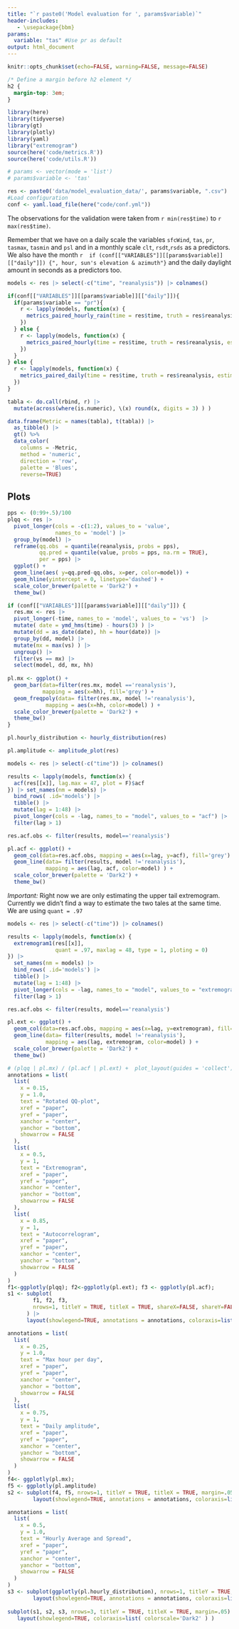 ```yaml
---
title: "`r paste0('Model evaluation for ', params$variable)`"
header-includes:
   - \usepackage{bbm}
params:
  variable: "tas" #Use pr as default
output: html_document
---
```


```r
knitr::opts_chunk$set(echo=FALSE, warning=FALSE, message=FALSE)
```

```css
/* Define a margin before h2 element */
h2 {
  margin-top: 3em;
}
```

```r
library(here)
library(tidyverse)
library(gt)
library(plotly)
library(yaml)
library("extremogram")
source(here('code/metrics.R'))
source(here('code/utils.R'))
```

```r
# params <- vector(mode = 'list')
# params$variable <- 'tas' 

res <- paste0('data/model_evaluation_data/', params$variable, ".csv") |> here() |> read.csv()  
#Load configuration
conf <- yaml.load_file(here("code/conf.yml"))
```



The observations for the validation were taken from `r min(res$time)` to `r max(res$time)`.

Remember that we have on a daily scale the variables `sfcWind`, `tas`, `pr`, `tasmax`, `tasmin` and `psl` and in a monthly scale `clt`, `rsdt`,`rsds` as a predictors. We also have the month `r  if (conf[["VARIABLES"]][[params$variable]][["daily"]]) {", hour, sun's elevation & azimuth"}` and the daily daylight amount in seconds as a predictors too.

```r
models <- res |> select(-c("time", "reanalysis")) |> colnames()

if(conf[["VARIABLES"]][[params$variable]][["daily"]]){
  if(params$variable == "pr"){
    r <- lapply(models, function(x) {
      metrics_paired_hourly_rain(time = res$time, truth = res$reanalysis, estimate = res[[x]], model = x)
    })    
  } else {
    r <- lapply(models, function(x) {
      metrics_paired_hourly(time = res$time, truth = res$reanalysis, estimate = res[[x]], model = x)
    })    
  }
} else {
  r <- lapply(models, function(x) {
    metrics_paired_daily(time = res$time, truth = res$reanalysis, estimate = res[[x]], model = x)
  })  
}

tabla <- do.call(rbind, r) |>
  mutate(across(where(is.numeric), \(x) round(x, digits = 3) ) )

data.frame(Metric = names(tabla), t(tabla)) |> 
  as_tibble() |> 
  gt() %>%
  data_color(
    columns = -Metric, 
    method = 'numeric',
    direction = 'row',
    palette = 'Blues', 
    reverse=TRUE)
```

## Plots

```r
pps <- (0:99+.5)/100
plqq <- res |> 
  pivot_longer(cols = -c(1:2), values_to = 'value', 
               names_to = 'model') |> 
  group_by(model) |> 
  reframe(qq.obs  = quantile(reanalysis, probs = pps),
          qq.pred = quantile(value, probs = pps, na.rm = TRUE),
          per = pps) |> 
  ggplot() + 
  geom_line(aes( y=qq.pred-qq.obs, x=per, color=model)) + 
  geom_hline(yintercept = 0, linetype='dashed') + 
  scale_color_brewer(palette = 'Dark2') + 
  theme_bw() 
```


```r
if (conf[["VARIABLES"]][[params$variable]][["daily"]]) {
  res.mx <- res |> 
  pivot_longer(-time, names_to = 'model', values_to = 'vs')  |> 
  mutate( date = ymd_hms(time) - hours(3) ) |> 
  mutate(dd = as_date(date), hh = hour(date)) |> 
  group_by(dd, model) |> 
  mutate(mx = max(vs) ) |> 
  ungroup() |> 
  filter(vs == mx) |> 
  select(model, dd, mx, hh)
  
pl.mx <- ggplot() +
  geom_bar(data=filter(res.mx, model =='reanalysis'), 
           mapping = aes(x=hh), fill='grey') +
  geom_freqpoly(data= filter(res.mx, model !='reanalysis'),
            mapping = aes(x=hh, color=model) ) +
  scale_color_brewer(palette = 'Dark2') + 
  theme_bw() 
}
```

```r
pl.hourly_distribution <- hourly_distribution(res)
```

```r
pl.amplitude <- amplitude_plot(res)
```

```r
models <- res |> select(-c("time")) |> colnames()

results <- lapply(models, function(x) {
  acf(res[[x]], lag.max = 47, plot = F)$acf
}) |> set_names(nm = models) |> 
  bind_rows( .id='models') |> 
  tibble() |> 
  mutate(lag = 1:48) |> 
  pivot_longer(cols = -lag, names_to = "model", values_to = "acf") |> 
  filter(lag > 1)

res.acf.obs <- filter(results, model=='reanalysis')

pl.acf <- ggplot() +
  geom_col(data=res.acf.obs, mapping = aes(x=lag, y=acf), fill='grey') + 
  geom_line(data= filter(results, model !='reanalysis'),
            mapping = aes(lag, acf, color=model) ) +
  scale_color_brewer(palette = 'Dark2') + 
  theme_bw() 
```

*Important:* Right now we are only estimating the upper tail extremogram. Currently we didn't find a way to estimate the two tales at the same time. We are using `quant = .97`

```r
models <- res |> select(-c("time")) |> colnames()

results <- lapply(models, function(x) {
  extremogram1(res[[x]], 
               quant = .97, maxlag = 48, type = 1, ploting = 0)
}) |> 
  set_names(nm = models) |> 
  bind_rows( .id='models') |> 
  tibble() |> 
  mutate(lag = 1:48) |> 
  pivot_longer(cols = -lag, names_to = "model", values_to = "extremogram") |> 
  filter(lag > 1)

res.acf.obs <- filter(results, model=='reanalysis')

pl.ext <- ggplot() +
  geom_col(data=res.acf.obs, mapping = aes(x=lag, y=extremogram), fill='grey') + 
  geom_line(data= filter(results, model !='reanalysis'),
            mapping = aes(lag, extremogram, color=model) ) +
  scale_color_brewer(palette = 'Dark2') + 
  theme_bw() 
```

```r
# (plqq | pl.mx) / (pl.acf | pl.ext) +  plot_layout(guides = 'collect')
annotations = list( 
  list( 
    x = 0.15,  
    y = 1.0,  
    text = "Rotated QQ-plot",  
    xref = "paper",  
    yref = "paper",  
    xanchor = "center",  
    yanchor = "bottom",  
    showarrow = FALSE 
  ),  
  list( 
    x = 0.5,  
    y = 1,  
    text = "Extremogram",  
    xref = "paper",  
    yref = "paper",  
    xanchor = "center",  
    yanchor = "bottom",  
    showarrow = FALSE 
  ),  
  list( 
    x = 0.85,  
    y = 1,  
    text = "Autocorrelogram",  
    xref = "paper",  
    yref = "paper",  
    xanchor = "center",  
    yanchor = "bottom",  
    showarrow = FALSE 
  )
)
f1<-ggplotly(plqq); f2<-ggplotly(pl.ext); f3 <- ggplotly(pl.acf); 
s1 <- subplot(
        f1, f2, f3, 
        nrows=1, titleY = TRUE, titleX = TRUE, shareX=FALSE, shareY=FALSE, margin=.05
      ) |> 
      layout(showlegend=TRUE, annotations = annotations, coloraxis=list( colorscale='Dark2' ))

annotations = list( 
  list( 
    x = 0.25,  
    y = 1.0,  
    text = "Max hour per day",  
    xref = "paper",  
    yref = "paper",  
    xanchor = "center",  
    yanchor = "bottom",  
    showarrow = FALSE 
  ),  
  list( 
    x = 0.75,  
    y = 1,  
    text = "Daily amplitude",  
    xref = "paper",  
    yref = "paper",  
    xanchor = "center",  
    yanchor = "bottom",  
    showarrow = FALSE 
  )  
)
f4<- ggplotly(pl.mx); 
f5 <- ggplotly(pl.amplitude)
s2 <- subplot(f4, f5, nrows=1, titleY = TRUE, titleX = TRUE, margin=.05) |>
        layout(showlegend=TRUE, annotations = annotations, coloraxis=list( colorscale='Dark2' ))

annotations = list( 
  list( 
    x = 0.5,  
    y = 1.0,  
    text = "Hourly Average and Spread",  
    xref = "paper",  
    yref = "paper",  
    xanchor = "center",  
    yanchor = "bottom",  
    showarrow = FALSE 
  )
)
s3 <- subplot(ggplotly(pl.hourly_distribution), nrows=1, titleY = TRUE, titleX = TRUE, margin=.05) |>
        layout(showlegend=TRUE, annotations = annotations, coloraxis=list( colorscale='Dark2' ))
 
subplot(s1, s2, s3, nrows=3, titleY = TRUE, titleX = TRUE, margin=.05) |> 
   layout(showlegend=TRUE, coloraxis=list( colorscale='Dark2' ) )
```


